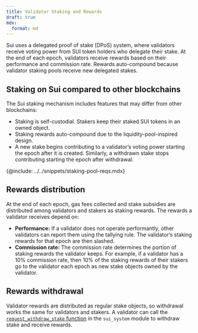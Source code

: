 ```yaml
---
title: Validator Staking and Rewards
draft: true
mdx:
  format: md
---
```


Sui uses a delegated proof of stake (DPoS) system, where validators receive voting power from SUI token holders who delegate their stake. At the end of each epoch, validators receive rewards based on their performance and commission rate. Rewards auto-compound because validator staking pools receive new delegated stakes.

## Staking on Sui compared to other blockchains

The Sui staking mechanism includes features that may differ from other blockchains:

- Staking is self-custodial. Stakers keep their staked SUI tokens in an owned object.  
- Staking rewards auto-compound due to the liquidity-pool-inspired design.  
- A new stake begins contributing to a validator’s voting power starting the epoch after it is created. Similarly, a withdrawn stake stops contributing starting the epoch after withdrawal.  

{@include: ../../snippets/staking-pool-reqs.mdx}

## Rewards distribution

At the end of each epoch, gas fees collected and stake subsidies are distributed among validators and stakers as staking rewards. The rewards a validator receives depend on:

- **Performance:** If a validator does not operate performantly, other validators can report them using the tallying rule. The validator’s staking rewards for that epoch are then slashed.  
- **Commission rate:** The commission rate determines the portion of staking rewards the validator keeps. For example, if a validator has a 10% commission rate, then 10% of the staking rewards of their stakers go to the validator each epoch as new stake objects owned by the validator.  

## Rewards withdrawal

Validator rewards are distributed as regular stake objects, so withdrawal works the same for validators and stakers. A validator can call the [`request_withdraw_stake` function](https://github.com/MystenLabs/sui/blob/6234ae2cc8137f3a2a34cd0aa1ac4fd5f31260e2/crates/sui-framework/packages/sui-system/sources/sui_system.move#L272) in the `sui_system` module to withdraw stake and receive rewards.  
